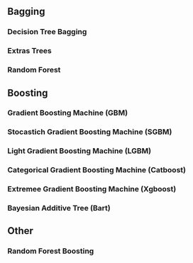 ## Bagging

### Decision Tree Bagging
### Extras Trees
### Random Forest

## Boosting

### Gradient Boosting Machine (GBM)
### Stocastich Gradient Boosting Machine (SGBM)
### Light Gradient Boosting Machine (LGBM)
### Categorical Gradient Boosting Machine (Catboost)
### Extremee Gradient Boosting Machine (Xgboost)
### Bayesian Additive Tree (Bart)

## Other
### Random Forest Boosting


